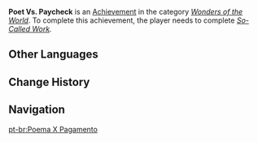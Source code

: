 {{Achievement Infobox
|title        = 
|id           = 84523
|order id     = 4047
|category     = Wonders of the World
|description  = Complete ''So-called Work'' and receive Linling's poetry anthology.
|requirements = Complete ''[[So-Called Work]].''
|primogems    = 5
|tracking     = 
|hidden       = 1
|type         = Commission
}}
'''Poet Vs. Paycheck''' is an [[Achievement]] in the category ''[[Wonders of the World]]''. To complete this achievement, the player needs to complete ''[[So-Called Work]].''
<!--
==Trivia==

==Video Guides==
{{EVT
|video1   = 
|caption1 = 
}}
-->
==Other Languages==
{{Other Languages
|en      = Poet Vs. Paycheck
|zhs     = 梦想与工作，诗与面包
|zhs_rm  = Mèngxiǎng yǔ Gōngzuò, Shī yǔ Miànbāo
|zht     = 夢想與工作，詩與麵包
|zht_rm  = Mèngxiǎng yǔ Gōngzuò, Shī yǔ Miànbāo
|zh_tl   = Dreams and Work, Poetry and Bread
|ja      = 夢と仕事、詩とパン
|ja_rm   = Yume to Shigoto, Shi to Pan
|ja_tl   = Dreams and Work, Poetry and Bread
|ko      = 꿈과 일, 시와 빵
|ko_rm   = Kkumgwa Il, Siwa Ppang
|ko_tl   = Dreams and Work, Poetry and Bread
|es      = Sueño y realidad
|es_tl   = Dream and Reality
|fr      = Rêve et réalité
|fr_tl   = Dream and Reality
|ru      = Мечта и работа, стихи и хлеб
|ru_tl   = Dream and Work, Poems and Bread
|th      = ความฝันและการทำงาน บทกวีและขนมปัง
|th_rm   = 
|th_tl   = 
|vi      = Bánh mì và hoa hồng
|vi_tl   = 
|de      = Träume und die Realität
|de_tl   = Dreams and the Reality
|id      = Penyair Vs. Gaji
|id_tl   = Poet Vs. Salary
|pt      = Poema X Pagamento
|pt_tl   = 
|tr      = Hayaller ve Gerçekler
|tr_tl   = 
|it      = Sogno e lavoro, denaro e poesie
|it_tl   = 
}}

==Change History==
{{Change History|1.0}}
<!--
==References==
{{Reflist}}
-->
==Navigation==
{{Achievement Navbox|Wonders of the World|Commission}}

[[pt-br:Poema X Pagamento]]